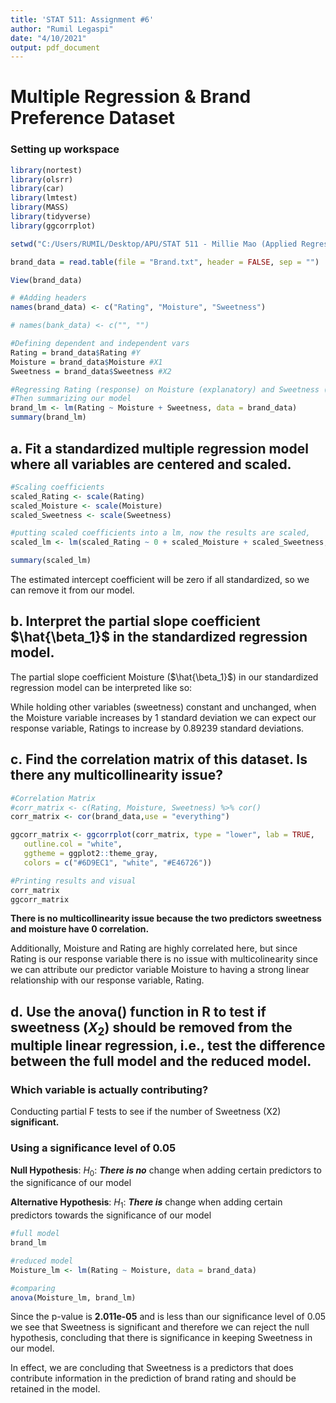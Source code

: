 ```yaml
---
title: 'STAT 511: Assignment #6'
author: "Rumil Legaspi"
date: "4/10/2021"
output: pdf_document
---
```


# Multiple Regression & Brand Preference Dataset

### Setting up workspace

```r
library(nortest)
library(olsrr)
library(car)
library(lmtest)
library(MASS)
library(tidyverse)
library(ggcorrplot)

setwd("C:/Users/RUMIL/Desktop/APU/STAT 511 - Millie Mao (Applied Regression Analysis)/Week 10/Week 10")

brand_data = read.table(file = "Brand.txt", header = FALSE, sep = "")

View(brand_data)

# #Adding headers
names(brand_data) <- c("Rating", "Moisture", "Sweetness")

# names(bank_data) <- c("", "")

#Defining dependent and independent vars
Rating = brand_data$Rating #Y
Moisture = brand_data$Moisture #X1
Sweetness = brand_data$Sweetness #X2
```

```r
#Regressing Rating (response) on Moisture (explanatory) and Sweetness (explanatory).
#Then summarizing our model
brand_lm <- lm(Rating ~ Moisture + Sweetness, data = brand_data)
summary(brand_lm)
```

## a. Fit a standardized multiple regression model where all variables are centered and scaled.

```r
#Scaling coefficients
scaled_Rating <- scale(Rating)
scaled_Moisture <- scale(Moisture)
scaled_Sweetness <- scale(Sweetness)

#putting scaled coefficients into a lm, now the results are scaled, 
scaled_lm <- lm(scaled_Rating ~ 0 + scaled_Moisture + scaled_Sweetness, data = brand_data)

summary(scaled_lm)
```

The estimated intercept coefficient will be zero if all standardized, so we can remove it from our model.

## b. Interpret the partial slope coefficient $\hat{\beta_1}$ in the standardized regression model.

The partial slope coefficient Moisture ($\hat{\beta_1}$) in our standardized regression model can be interpreted like so:

While holding other variables (sweetness) constant and unchanged, when the Moisture variable increases by 1 standard deviation we can expect our response variable, Ratings to increase by 0.89239 standard deviations.

## c. Find the correlation matrix of this dataset. Is there any multicollinearity issue?

```r
#Correlation Matrix
#corr_matrix <- c(Rating, Moisture, Sweetness) %>% cor()
corr_matrix <- cor(brand_data,use = "everything")

ggcorr_matrix <- ggcorrplot(corr_matrix, type = "lower", lab = TRUE,
   outline.col = "white",
   ggtheme = ggplot2::theme_gray,
   colors = c("#6D9EC1", "white", "#E46726"))

#Printing results and visual
corr_matrix
ggcorr_matrix
```

**There is no multicollinearity issue because the two predictors sweetness and moisture have 0 correlation.**

Additionally, Moisture and Rating are highly correlated here, but since Rating is our response variable there is no issue with multicolinearity since we can attribute our predictor variable Moisture to having a strong linear relationship with our response variable, Rating.

## d. Use the anova() function in R to test if sweetness ($X_{2}$) should be removed from the multiple linear regression, i.e., test the difference between the full model and the reduced model.

### Which variable is actually contributing?

Conducting partial F tests to see if the number of Sweetness (X2) **significant.**

### Using a significance level of 0.05

**Null Hypothesis**: ${H_0}$: ***There is no*** change when adding certain predictors to the significance of our model

**Alternative Hypothesis**: ${H_1}$: ***There is*** change when adding certain predictors towards the significance of our model

```r
#full model
brand_lm

#reduced model
Moisture_lm <- lm(Rating ~ Moisture, data = brand_data)

#comparing
anova(Moisture_lm, brand_lm)
```

Since the p-value is **2.011e-05** and is less than our significance level of 0.05 we see that Sweetness is significant and therefore we can reject the null hypothesis, concluding that there is significance in keeping Sweetness in our model.

In effect, we are concluding that Sweetness is a predictors that does contribute information in the prediction of brand rating and should be retained in the model.
